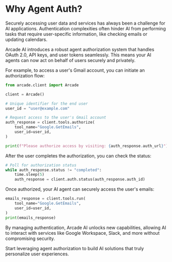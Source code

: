 # Why Agent Auth?

Securely accessing user data and services has always been a challenge for AI applications. Authentication complexities often hinder AI from performing tasks that require user-specific information, like checking emails or updating calendars.

Arcade AI introduces a robust agent authorization system that handles OAuth 2.0, API keys, and user tokens seamlessly. This means your AI agents can now act on behalf of users securely and privately.

For example, to access a user's Gmail account, you can initiate an authorization flow:

```python
from arcade.client import Arcade

client = Arcade()

# Unique identifier for the end user
user_id = "user@example.com"

# Request access to the user's Gmail account
auth_response = client.tools.authorize(
    tool_name="Google.GetEmails",
    user_id=user_id,
)

print(f"Please authorize access by visiting: {auth_response.auth_url}")
```

After the user completes the authorization, you can check the status:

```python
# Poll for authorization status
while auth_response.status != "completed":
    time.sleep(5)
    auth_response = client.auth.status(auth_response.auth_id)
```

Once authorized, your AI agent can securely access the user's emails:

```python
emails_response = client.tools.run(
    tool_name="Google.GetEmails",
    user_id=user_id,
)
print(emails_response)
```

By managing authentication, Arcade AI unlocks new capabilities, allowing AI to interact with services like Google Workspace, Slack, and more without compromising security.

Start leveraging agent authorization to build AI solutions that truly personalize user experiences.

